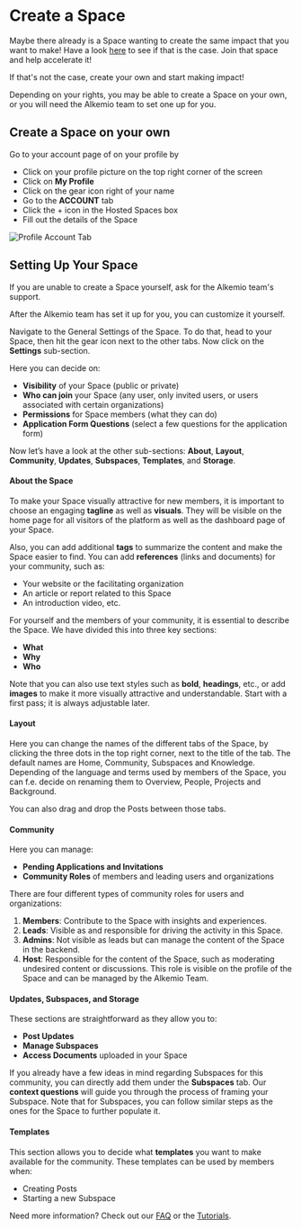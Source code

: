 # Create a Space

Maybe there already is a Space wanting to create the same impact that you want to make! Have a look [here](https://alkem.io/spaces) to see if that is the case.
Join that space and help accelerate it!

If that's not the case, create your own and start making impact!

Depending on your rights, you may be able to create a Space on your own, or you will need the Alkemio team to set one up for you.

## Create a Space on your own

Go to your account page of on your profile by
- Click on your profile picture on the top right corner of the screen
- Click on **My Profile**
- Click on the gear icon right of your name
- Go to the **ACCOUNT** tab
- Click the + icon in the Hosted Spaces box
- Fill out the details of the Space

![Profile Account Tab](/profile-account-tab.png)

## Setting Up Your Space

If you are unable to create a Space yourself, ask for the Alkemio team's support.

After the Alkemio team has set it up for you, you can customize it yourself. 

Navigate to the General Settings of the Space. To do that, head to your Space, then hit the gear icon next to the other tabs. Now click on the **Settings** sub-section.

Here you can decide on:
- **Visibility** of your Space (public or private)
- **Who can join** your Space (any user, only invited users, or users associated with certain organizations)
- **Permissions** for Space members (what they can do)
- **Application Form Questions** (select a few questions for the application form)

Now let’s have a look at the other sub-sections: **About**, **Layout**, **Community**, **Updates**, **Subspaces**, **Templates**, and **Storage**.

#### About the Space

To make your Space visually attractive for new members, it is important to choose an engaging **tagline** as well as **visuals**. 
They will be visible on the home page for all visitors of the platform as well as the dashboard page of your Space.

Also, you can add additional **tags** to summarize the content and make the Space easier to find. 
You can add **references** (links and documents) for your community, such as:
- Your website or the facilitating organization
- An article or report related to this Space
- An introduction video, etc.

For yourself and the members of your community, it is essential to describe the Space. We have divided this into three key sections:
- **What**
- **Why**
- **Who**

Note that you can also use text styles such as **bold**, **headings**, etc., or add **images** to make it more visually attractive and understandable. 
Start with a first pass; it is always adjustable later.

#### Layout

Here you can change the names of the different tabs of the Space, by clicking the three dots in the top right corner, next to the title of the tab.
The default names are Home, Community, Subspaces and Knowledge. 
Depending of the language and terms used by members of the Space, you can f.e. decide on renaming them to Overview, People, Projects and Background. 

You can also drag and drop the Posts between those tabs.

#### Community

Here you can manage:
- **Pending Applications and Invitations**
- **Community Roles** of members and leading users and organizations

There are four different types of community roles for users and organizations:
1. **Members**: Contribute to the Space with insights and experiences.
2. **Leads**: Visible as and responsible for driving the activity in this Space.
3. **Admins**: Not visible as leads but can manage the content of the Space in the backend.
4. **Host**: Responsible for the content of the Space, such as moderating undesired content or discussions. This role is visible on the profile of the Space and can be managed by the Alkemio Team.

#### Updates, Subspaces, and Storage

These sections are straightforward as they allow you to:
- **Post Updates**
- **Manage Subspaces**
- **Access Documents** uploaded in your Space

If you already have a few ideas in mind regarding Subspaces for this community, you can directly add them under the **Subspaces** tab. Our **context questions** will guide you through the process of framing your Subspace. Note that for Subspaces, you can follow similar steps as the ones for the Space to further populate it.

#### Templates

This section allows you to decide what **templates** you want to make available for the community. These templates can be used by members when:
- Creating Posts
- Starting a new Subspace

Need more information? Check out our [FAQ](/faq) or the [Tutorials](/how-to/tutorials).
